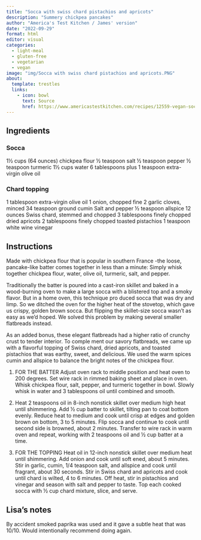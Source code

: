 ```yaml
---
title: "Socca with swiss chard pistachios and apricots"
description: "Summery chickpea pancakes"
author: "America's Test Kitchen / James' version"
date: "2022-09-29"
format: html
editor: visual
categories:
  - light-meal
  - gluten-free
  - vegetarian
  - vegan
image: "img/Socca with swiss chard pistachios and apricots.PNG"
about:
  template: trestles
  links:
    - icon: bowl
      text: Source
      href: https://www.americastestkitchen.com/recipes/12559-vegan-socca-with-swiss-chard-pistachios-and-apricots
---
```


## Ingredients

### Socca

1½ cups (64 ounces) chickpea flour ½ teaspoon salt ½ teaspoon pepper ½ teaspoon turmeric 1½ cups water 6 tablespoons plus 1 teaspoon extra-virgin olive oil

### Chard topping

1 tablespoon extra-virgin olive oil 1 onion, chopped fine 2 garlic cloves, minced 34 teaspoon ground cumin Salt and pepper ½ teaspoon allspice 12 ounces Swiss chard, stemmed and chopped 3 tablespoons finely chopped dried apricots 2 tablespoons finely chopped toasted pistachios 1 teaspoon white wine vinegar

## Instructions

Made with chickpea flour that is popular in southern France -the loose, pancake-like batter comes together in less than a minute: Simply whisk together chickpea flour, water, olive oil, turmeric, salt, and pepper.

Traditionally the batter is poured into a cast-iron skillet and baked in a wood-burning oven to make a large socca with a blistered top and a smoky flavor. But in a home oven, this technique pro duced socca that was dry and limp. So we ditched the oven for the higher heat of the stovetop, which gave us crispy, golden brown socca. But flipping the skillet-size socca wasn't as easy as we'd hoped. We solved this problem by making several smaller flatbreads instead.

As an added bonus, these elegant flatbreads had a higher ratio of crunchy crust to tender interior. To comple ment our savory flatbreads, we came up with a flavorful topping of Swiss chard, dried apricots, and toasted pistachios that was earthy, sweet, and delicious. We used the warm spices cumin and allspice to balance the bright notes of the chickpea flour.

1.  FOR THE BATTER Adjust oven rack to middle position and heat oven to 200 degrees. Set wire rack in rimmed baking sheet and place in oven. Whisk chickpea flour, salt, pepper, and turmeric together in bowl. Slowly whisk in water and 3 tablespoons oil until combined and smooth.

2.  Heat 2 teaspoons oil in 8-inch nonstick skillet over medium high heat until shimmering. Add ½ cup batter to skillet, tilting pan to coat bottom evenly. Reduce heat to medium and cook until crisp at edges and golden brown on bottom, 3 to 5 minutes. Flip socca and continue to cook until second side is browned, about 2 minutes. Transfer to wire rack in warm oven and repeat, working with 2 teaspoons oil and ½ cup batter at a time.

3.  FOR THE TOPPING Heat oil in 12-inch nonstick skillet over medium heat until shimmering. Add onion and cook until soft ened, about 5 minutes. Stir in garlic, cumin, 1/4 teaspoon salt, and allspice and cook until fragrant, about 30 seconds. Stir in Swiss chard and apricots and cook until chard is wilted, 4 to 6 minutes. Off heat, stir in pistachios and vinegar and season with salt and pepper to taste. Top each cooked socca with ½ cup chard mixture, slice, and serve.

## Lisa's notes

By accident smoked paprika was used and it gave a subtle heat that was 10/10. Would intentionally recommend doing again.
